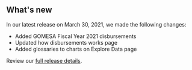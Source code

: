 ## What's new

In our latest release on March 30, 2021, we made the following changes:
- Added <Link href="/how-revenue-works/gomesa" linkType="default">GOMESA Fiscal Year 2021 disbursements</Link>
- Updated <Link href="/how-revenue-works/disbursements" linkType="default">how disbursements works page</Link>
- Added <Link href="/explore" linkType="default">glossaries to charts on Explore Data page</Link>

Review our [full release details](https://github.com/ONRR/nrrd/releases).
